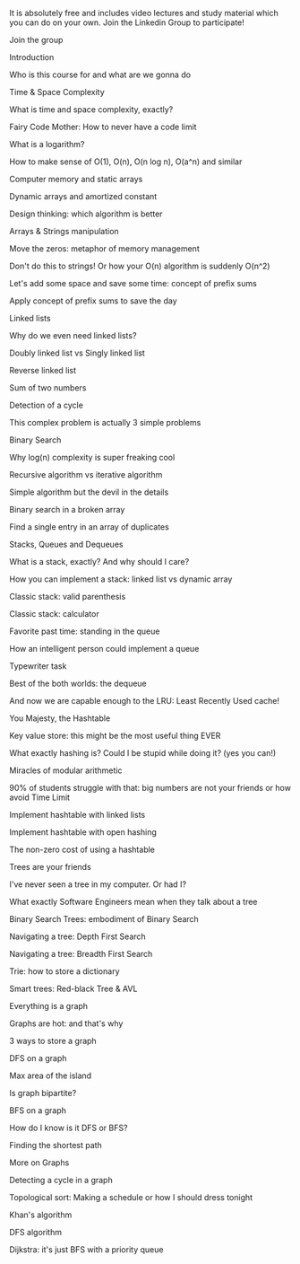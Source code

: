 It is absolutely free and includes video lectures and study material which you can do on your own.
Join the Linkedin Group to participate! 

Join the group

Introduction

Who is this course for and what are we gonna do

Time & Space Complexity

What is time and space complexity, exactly?

Fairy Code Mother: How to never have a code limit 

What is a logarithm?

How to make sense of O(1), O(n), O(n log n), O(a^n) and similar

Computer memory and static arrays

Dynamic arrays and amortized constant

Design thinking: which algorithm is better

Arrays & Strings manipulation

Move the zeros: metaphor of memory management

Don't do this to strings! Or how your O(n) algorithm is suddenly O(n^2)

Let's add some space and save some time: concept of prefix sums

Apply concept of prefix sums to save the day

Linked lists

Why do we even need linked lists?

Doubly linked list vs Singly linked list

Reverse linked list

Sum of two numbers

Detection of a cycle

This complex problem is actually 3 simple problems

Binary Search

Why log(n) complexity is super freaking cool

Recursive algorithm vs iterative algorithm

Simple algorithm but the devil in the details

Binary search in a broken array

Find a single entry in an array of duplicates

Stacks, Queues and Dequeues

What is a stack, exactly? And why should I care?

How you can implement a stack: linked list vs dynamic array

Classic stack: valid parenthesis

Classic stack: calculator

Favorite past time: standing in the queue

How an intelligent person could implement a queue

Typewriter task

Best of the both worlds: the dequeue

And now we are capable enough to the LRU: Least Recently Used cache!

You Majesty, the Hashtable

Key value store: this might be the most useful thing EVER

What exactly hashing is? Could I be stupid while doing it? (yes you can!)

Miracles of modular arithmetic

90% of students struggle with that: big numbers are not your friends or how avoid Time Limit

Implement hashtable with linked lists

Implement hashtable with open hashing

The non-zero cost of using a hashtable

Trees are your friends

I've never seen a tree in my computer. Or had I?

What exactly Software Engineers mean when they talk about a tree

Binary Search Trees: embodiment of Binary Search

Navigating a tree: Depth First Search

Navigating a tree: Breadth First Search

Trie: how to store a dictionary

Smart trees: Red-black Tree & AVL

Everything is a graph

Graphs are hot: and that's why

3 ways to store a graph

DFS on a graph

Max area of the island

Is graph bipartite? 

BFS on a graph

How do I know is it DFS or BFS?

Finding the shortest path

More on Graphs

Detecting a cycle in a graph

Topological sort: Making a schedule or how I should dress tonight

Khan's algorithm

DFS algorithm

Dijkstra: it's just BFS with a priority queue
